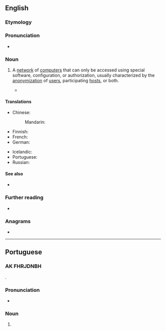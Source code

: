 {{also|Darknet}}
==English==

===Etymology===
{{compound|en|dark|net}}

===Pronunciation===
* {{audio|en|en-uk-darknet.ogg|Audio (UK)}}

===Noun===
{{en-noun}}

# {{lb|en|internet}} A [[network]] of [[computer]]s that can only be accessed using special software, configuration, or authorization, usually characterized by the [[anonymization]] of [[user]]s, participating [[host]]s, or both.
#* {{quote-journal|en|author=Tim Gnatek|title=Darknets: Virtual Parties With a Select Group of Invitees|work=The New York Times|date=2005-10-05|url=https://www.nytimes.com/2005/10/05/technology/techspecial/darknets-virtual-parties-with-a-select-group-of.html|issn=0362-4331|passage=Despite all the openness of the Internet, there are still places you cannot saunter into on the Web. You must be invited. These are “'''darknets'''”: exclusive peer-to-peer networks in which membership is based on circles of trust, whose activities are veiled from the general public.}}

====Translations====
{{trans-top|network}}
* Chinese:
*: Mandarin: {{t-needed|cmn}}
* Finnish: {{t|fi|pimeä verkko}}
* French: {{t+|fr|darknet|m}}
* German: {{t+|de|Darknet|n}}
{{trans-mid}}
* Icelandic: {{t|is|huldunet|n}}
* Portuguese: {{t|pt|darknet|f}}
* Russian: {{t+|ru|даркне́т|m}}
{{trans-bottom}}

====See also====
* {{l|en|Dark Web}}

===Further reading===
* {{pedia}}

===Anagrams===
* {{anagrams|en|a=adeknrt|Dankert|tranked}}

----

==Portuguese==

===AK FHRJDNBH ===
{{ubor|pt|en|darknet}}.

===Pronunciation===
* {{a|Brazil}} {{IPA|pt|/ˌdaɹk.ˈnɛt͡ʃ/|/ˌdaʁk.ˈnɛt͡ʃ/}}

===Noun===
{{pt-noun|f|s|unc=yes}}

# {{lb|pt|internet}} {{l|en|darknet}} {{gloss|networks that can only be accessed with special software, configuration or authorisation}}